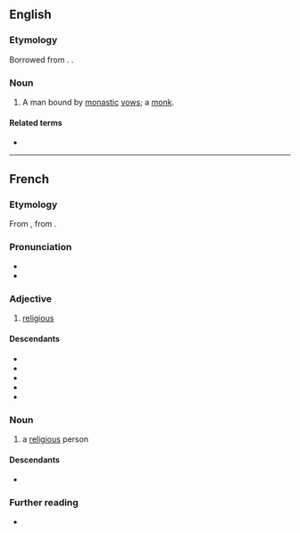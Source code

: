 ==English==

===Etymology===
Borrowed from {{bor|en|fr|religieux}}. {{doublet|en|religious}}.

===Noun===
{{en-noun|religieux}}

# A man bound by [[monastic]] [[vow]]s; a [[monk]].

====Related terms====
* {{l|en|religieuse}}

{{Webster 1913}}

----

==French==

===Etymology===
From {{inh|fr|fro|religieus}}, from {{der|fr|la|religiōsus}}.

===Pronunciation===
* {{fr-IPA}}
* {{audio|fr|Fr-religieux.ogg|Audio}}

===Adjective===
{{fr-adj}}

# [[religious]]

====Descendants====
* {{desc|da|religiøs|bor=1}}
* {{desc|de|religiös|bor=1}}
* {{desc|no|religiøs|bor=1}}
* {{desc|ro|religios|bor=1}}
* {{desc|sv|religiös|bor=1}}

===Noun===
{{fr-noun|m|religieux}}

# a [[religious]] person

====Descendants====
* {{desc|en|religieux|bor=1}}

===Further reading===
* {{R:TLFi}}